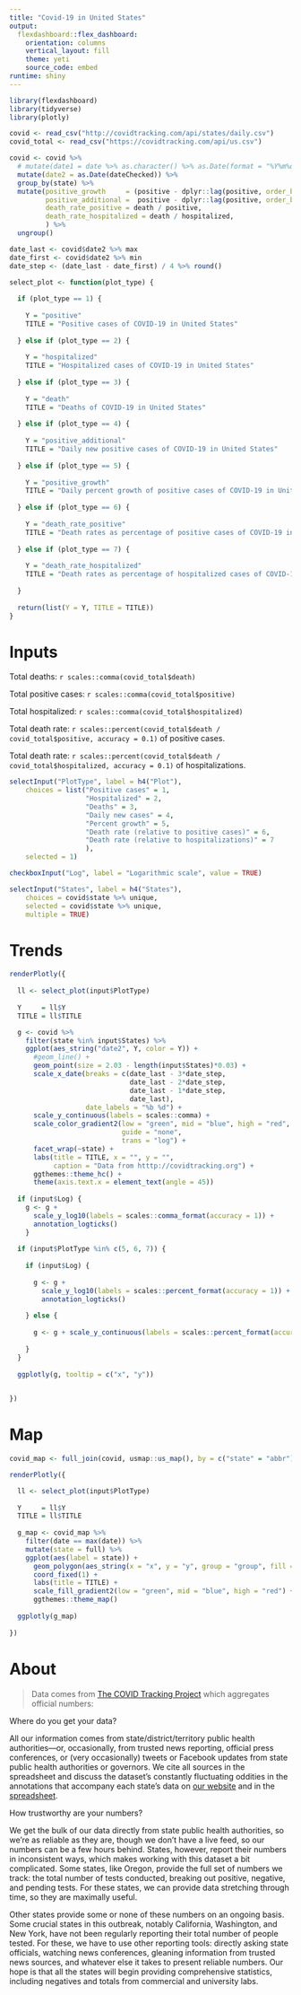 ```yaml
---
title: "Covid-19 in United States"
output: 
  flexdashboard::flex_dashboard:
    orientation: columns
    vertical_layout: fill
    theme: yeti
    source_code: embed
runtime: shiny
---
```


```r
library(flexdashboard)
library(tidyverse)
library(plotly)

covid <- read_csv("http://covidtracking.com/api/states/daily.csv")
covid_total <- read_csv("https://covidtracking.com/api/us.csv")

covid <- covid %>% 
  # mutate(date1 = date %>% as.character() %>% as.Date(format = "%Y%m%d")) %>%
  mutate(date2 = as.Date(dateChecked)) %>% 
  group_by(state) %>% 
  mutate(positive_growth     = (positive - dplyr::lag(positive, order_by = date))/positive,
         positive_additional =  positive - dplyr::lag(positive, order_by = date),
         death_rate_positive = death / positive,
         death_rate_hospitalized = death / hospitalized,
         ) %>% 
  ungroup()

date_last <- covid$date2 %>% max
date_first <- covid$date2 %>% min
date_step <- (date_last - date_first) / 4 %>% round()

select_plot <- function(plot_type) {
  
  if (plot_type == 1) {
    
    Y = "positive"
    TITLE = "Positive cases of COVID-19 in United States"
  
  } else if (plot_type == 2) {
    
    Y = "hospitalized"
    TITLE = "Hospitalized cases of COVID-19 in United States"
    
  } else if (plot_type == 3) {
    
    Y = "death"
    TITLE = "Deaths of COVID-19 in United States"
    
  } else if (plot_type == 4) {
    
    Y = "positive_additional"
    TITLE = "Daily new positive cases of COVID-19 in United States"
    
  } else if (plot_type == 5) {
    
    Y = "positive_growth"
    TITLE = "Daily percent growth of positive cases of COVID-19 in United States"
    
  } else if (plot_type == 6) {
    
    Y = "death_rate_positive"
    TITLE = "Death rates as percentage of positive cases of COVID-19 in United States"
    
  } else if (plot_type == 7) {
    
    Y = "death_rate_hospitalized"
    TITLE = "Death rates as percentage of hospitalized cases of COVID-19 in United States"
    
  }
  
  return(list(Y = Y, TITLE = TITLE))
}

```

# Inputs {.sidebar}

Total deaths: `r scales::comma(covid_total$death)`

Total positive cases: `r scales::comma(covid_total$positive)`

Total hospitalized: `r scales::comma(covid_total$hospitalized)`

Total death rate: `r scales::percent(covid_total$death / covid_total$positive, accuracy = 0.1)` of positive cases.

Total death rate: `r scales::percent(covid_total$death / covid_total$hospitalized, accuracy = 0.1)` of hospitalizations.

```r

selectInput("PlotType", label = h4("Plot"), 
    choices = list("Positive cases" = 1,
                   "Hospitalized" = 2,
                   "Deaths" = 3, 
                   "Daily new cases" = 4, 
                   "Percent growth" = 5,
                   "Death rate (relative to positive cases)" = 6,
                   "Death rate (relative to hospitalizations)" = 7
                   ), 
    selected = 1)

checkboxInput("Log", label = "Logarithmic scale", value = TRUE)

selectInput("States", label = h4("States"), 
    choices = covid$state %>% unique,
    selected = covid$state %>% unique,
    multiple = TRUE)
```


# Trends

```r

renderPlotly({
  
  ll <- select_plot(input$PlotType)
  
  Y     = ll$Y
  TITLE = ll$TITLE

  g <- covid %>% 
    filter(state %in% input$States) %>% 
    ggplot(aes_string("date2", Y, color = Y)) +
      #geom_line() +
      geom_point(size = 2.03 - length(input$States)*0.03) +
      scale_x_date(breaks = c(date_last - 3*date_step, 
                              date_last - 2*date_step, 
                              date_last - 1*date_step, 
                              date_last),
                   date_labels = "%b %d") +
      scale_y_continuous(labels = scales::comma) +
      scale_color_gradient2(low = "green", mid = "blue", high = "red", 
                            guide = "none", 
                            trans = "log") +
      facet_wrap(~state) +  
      labs(title = TITLE, x = "", y = "",
           caption = "Data from htttp://covidtracking.org") +
      ggthemes::theme_hc() +
      theme(axis.text.x = element_text(angle = 45)) 
  
  if (input$Log) { 
    g <- g + 
      scale_y_log10(labels = scales::comma_format(accuracy = 1)) +
      annotation_logticks() 
    }
  
  if (input$PlotType %in% c(5, 6, 7)) { 
    
    if (input$Log) {
      
      g <- g + 
        scale_y_log10(labels = scales::percent_format(accuracy = 1)) +
        annotation_logticks()
    
    } else {
      
      g <- g + scale_y_continuous(labels = scales::percent_format(accuracy = 1))
      
    }
  }
      
  ggplotly(g, tooltip = c("x", "y"))
  

})

```


# Map

```r
covid_map <- full_join(covid, usmap::us_map(), by = c("state" = "abbr"))

renderPlotly({

  ll <- select_plot(input$PlotType)
  
  Y     = ll$Y
  TITLE = ll$TITLE
  
  g_map <- covid_map %>% 
    filter(date == max(date)) %>% 
    mutate(state = full) %>% 
    ggplot(aes(label = state)) +
      geom_polygon(aes_string(x = "x", y = "y", group = "group", fill = Y), color = "white") +
      coord_fixed(1) +
      labs(title = TITLE) +
      scale_fill_gradient2(low = "green", mid = "blue", high = "red") +
      ggthemes::theme_map()
        
  ggplotly(g_map)
    
})

```


# About

> Data comes from [The COVID Tracking Project](https://covidtracking.com/) which aggregates official numbers:

Where do you get your data?

All our information comes from state/district/territory public health authorities—or, occasionally, from trusted news reporting, official press conferences, or (very occasionally) tweets or Facebook updates from state public health authorities or governors. We cite all sources in the spreadsheet and discuss the dataset’s constantly fluctuating oddities in the annotations that accompany each state’s data on [our website](https://covidtracking.com/data/) and in the [spreadsheet](https://docs.google.com/spreadsheets/u/2/d/e/2PACX-1vRwAqp96T9sYYq2-i7Tj0pvTf6XVHjDSMIKBdZHXiCGGdNC0ypEU9NbngS8mxea55JuCFuua1MUeOj5/pubhtml#).
 
How trustworthy are your numbers?
 
We get the bulk of our data directly from state public health authorities, so we’re as reliable as they are, though we don’t have a live feed, so our numbers can be a few hours behind. States, however, report their numbers in inconsistent ways, which makes working with this dataset a bit complicated. Some states, like Oregon, provide the full set of numbers we track: the total number of tests conducted, breaking out positive, negative, and pending tests. For these states, we can provide data stretching through time, so they are maximally useful.
 
Other states provide some or none of these numbers on an ongoing basis. Some crucial states in this outbreak, notably California, Washington, and New York, have not been regularly reporting their total number of people tested. For these, we have to use other reporting tools: directly asking state officials, watching news conferences, gleaning information from trusted news sources, and whatever else it takes to present reliable numbers. Our hope is that all the states will begin providing comprehensive statistics, including negatives and totals from commercial and university labs.
